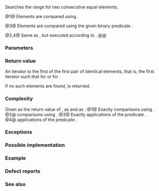 {{cpp/title|adjacent_find}}
{{cpp/algorithm/navbar}}
{{dcl begin}}
{{dcl header|algorithm}}
{{dcla|num=1|notes={{mark constexpr since c++20}}|
template&lt; class ForwardIt &gt;
ForwardIt adjacent_find( ForwardIt first, ForwardIt last );
}}
{{dcl|num=2|since=c++17|
template&lt; class ExecutionPolicy, class ForwardIt &gt;
ForwardIt adjacent_find( ExecutionPolicy&amp;&amp; policy,
                         ForwardIt first, ForwardIt last );
}}
{{dcla|num=3|notes={{mark constexpr since c++20}}|
template&lt; class ForwardIt, class BinaryPred &gt;
ForwardIt adjacent_find( ForwardIt first, ForwardIt last,
                         BinaryPred p );
}}
{{dcl|num=4|since=c++17|
template&lt; class ExecutionPolicy, class ForwardIt, class BinaryPred &gt;
ForwardIt adjacent_find( ExecutionPolicy&amp;&amp; policy,
                         ForwardIt first, ForwardIt last,
                         BinaryPred p );
}}
{{dcl end}}

Searches the range {{range|first|last}} for two consecutive equal elements.

@1@ Elements are compared using {{c/core|1=operator==}}.

@3@ Elements are compared using the given binary predicate {{c|p}}.

@2,4@ Same as {{v|1,3}}, but executed according to {{c|policy}}.
@@ {{cpp/algorithm/parallel overload precondition|plural=true}}

===Parameters===
{{par begin}}
{{par|first, last|the range of elements to examine}}
{{par exec pol}}
{{par pred2 eq|p|p1=ForwardIt}}
{{par hreq}}
{{par req named|ForwardIt|ForwardIterator}}
{{par req named|BinaryPred|BinaryPredicate}}
{{par end}}

===Return value===
An iterator to the first of the first pair of identical elements, that is, the first iterator {{c|it}} such that {{c|1=*it == *(it + 1)}} for {{v|1,2}} or {{c|1=p(*it, *(it + 1)) != false}} for {{v|3,4}}.

If no such elements are found, {{c|last}} is returned.

===Complexity===
Given {{c|result}} as the return value of {{tt|adjacent_find}}, {{mathjax-or|\(\scriptsize M\)|M}} as {{c|std::distance(first, result)}} and {{mathjax-or|\(\scriptsize N\)|N}} as {{c|std::distance(first, last)}}:
@1@ Exactly {{mathjax-or|\(\scriptsize \min(M+1,N-1)\)|min(M+1,N-1)}} comparisons using {{c/core|1=operator==}}.
@2@ {{mathjax-or|\(\scriptsize O(N)\)|O(N)}} comparisons using {{c/core|1=operator==}}.
@3@ Exactly {{mathjax-or|\(\scriptsize \min(M+1,N-1)\)|min(M+1,N-1)}} applications of the predicate {{c|p}}.
@4@ {{mathjax-or|\(\scriptsize O(N)\)|O(N)}} applications of the predicate {{c|p}}.

===Exceptions===
{{cpp/algorithm/parallel exceptions reporting behavior|singular=no}}

===Possible implementation===
{{eq impl
|title1=adjacent_find (1)|ver1=1|1=
template&lt;class ForwardIt&gt;
ForwardIt adjacent_find(ForwardIt first, ForwardIt last)
{
    if (first == last)
        return last;
    
    ForwardIt next = first;
    ++next;
    
    for (; next != last; ++next, ++first)
        if (*first == *next)
            return first;
    
    return last;
}
|title2=adjacent_find (3)|ver2=3|2=
template&lt;class ForwardIt, class BinaryPred&gt;
ForwardIt adjacent_find(ForwardIt first, ForwardIt last, BinaryPred p)
{
    if (first == last)
        return last;
    
    ForwardIt next = first;
    ++next;
    
    for (; next != last; ++next, ++first)
        if (p(*first, *next))
            return first;
    
    return last;
}
}}

===Example===
{{example
|
|code=
#include &lt;algorithm&gt;
#include &lt;functional&gt;
#include &lt;iostream&gt;
#include &lt;vector&gt;

int main()
{
    std::vector&lt;int&gt; v1{0, 1, 2, 3, 40, 40, 41, 41, 5};
    
    auto i1 = std::adjacent_find(v1.begin(), v1.end());
    
    if (i1 == v1.end())
        std::cout &lt;&lt; "No matching adjacent elements\n";
    else
        std::cout &lt;&lt; "The first adjacent pair of equal elements is at "
                  &lt;&lt; std::distance(v1.begin(), i1) &lt;&lt; ", *i1 = "
                  &lt;&lt; *i1 &lt;&lt; '\n';
    
    auto i2 = std::adjacent_find(v1.begin(), v1.end(), std::greater&lt;int&gt;());
    if (i2 == v1.end())
        std::cout &lt;&lt; "The entire vector is sorted in ascending order\n";
    else
        std::cout &lt;&lt; "The last element in the non-decreasing subsequence is at "
                  &lt;&lt; std::distance(v1.begin(), i2) &lt;&lt; ", *i2 = " &lt;&lt; *i2 &lt;&lt; '\n';
}
|output=
The first adjacent pair of equal elements is at 4, *i1 = 40
The last element in the non-decreasing subsequence is at 7, *i2 = 41
}}

===Defect reports===
{{dr list begin}}
{{dr list item|wg=lwg|dr=240|std=C++98|before=the predicate was applied {{c|std::find}}&lt;br&gt;{{c|(first, last, value) - first}} times&lt;br&gt;for {{v|1,3}}, where {{c|value}} was never defined|after=applied {{c|std::min(}}&lt;br&gt;{{c|(result - first) + 1, }}&lt;br&gt;{{c|(last - first) - 1)}} times}}
{{dr list end}}

===See also===
{{dsc begin}}
{{dsc inc|cpp/algorithm/dsc unique}}
{{dsc inc|cpp/algorithm/ranges/dsc adjacent_find}}
{{dsc end}}

{{langlinks|de|es|fr|it|ja|pt|ru|zh}}